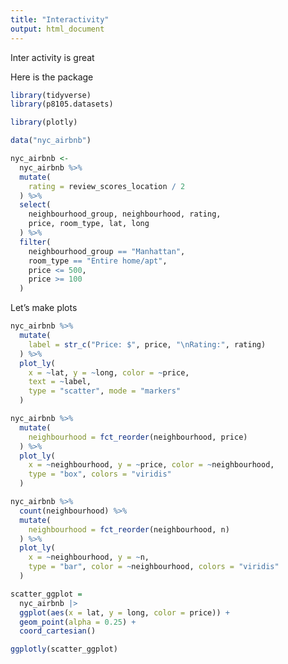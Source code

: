 ```yaml
---
title: "Interactivity"
output: html_document
---
```

Inter activity is great

Here is the package
```r
library(tidyverse)
library(p8105.datasets)

library(plotly)
```

```r
data("nyc_airbnb")

nyc_airbnb <-
  nyc_airbnb %>% 
  mutate(
    rating = review_scores_location / 2
  ) %>% 
  select(
    neighbourhood_group, neighbourhood, rating,
    price, room_type, lat, long
  ) %>% 
  filter(
    neighbourhood_group == "Manhattan",
    room_type == "Entire home/apt",
    price <= 500,
    price >= 100
  )
```

Let's make plots
```r
nyc_airbnb %>% 
  mutate(
    label = str_c("Price: $", price, "\nRating:", rating)
  ) %>% 
  plot_ly(
    x = ~lat, y = ~long, color = ~price,
    text = ~label,
    type = "scatter", mode = "markers"
  )
```

```r
nyc_airbnb %>%
  mutate(
    neighbourhood = fct_reorder(neighbourhood, price)
  ) %>% 
  plot_ly(
    x = ~neighbourhood, y = ~price, color = ~neighbourhood,
    type = "box", colors = "viridis"
  )
```

```r
nyc_airbnb %>% 
  count(neighbourhood) %>%
  mutate(
    neighbourhood = fct_reorder(neighbourhood, n)
  ) %>% 
  plot_ly(
    x = ~neighbourhood, y = ~n, 
    type = "bar", color = ~neighbourhood, colors = "viridis"
  )
```

```r
scatter_ggplot = 
  nyc_airbnb |>
  ggplot(aes(x = lat, y = long, color = price)) +
  geom_point(alpha = 0.25) +
  coord_cartesian()

ggplotly(scatter_ggplot)
```

